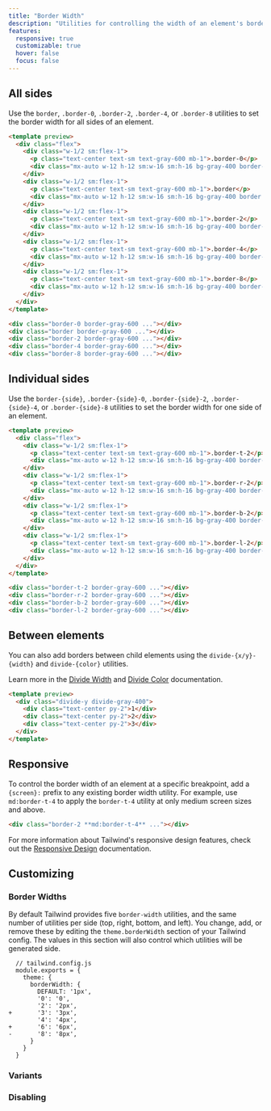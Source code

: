 ```yaml
---
title: "Border Width"
description: "Utilities for controlling the width of an element's borders."
features:
  responsive: true
  customizable: true
  hover: false
  focus: false
---
```




## All sides

Use the `border`, `.border-0`, `.border-2`, `.border-4`, or `.border-8` utilities to set the border width for all sides of an element.

```html
<template preview>
  <div class="flex">
    <div class="w-1/2 sm:flex-1">
      <p class="text-center text-sm text-gray-600 mb-1">.border-0</p>
      <div class="mx-auto w-12 h-12 sm:w-16 sm:h-16 bg-gray-400 border-0 border-gray-600"></div>
    </div>
    <div class="w-1/2 sm:flex-1">
      <p class="text-center text-sm text-gray-600 mb-1">.border</p>
      <div class="mx-auto w-12 h-12 sm:w-16 sm:h-16 bg-gray-400 border border-gray-600"></div>
    </div>
    <div class="w-1/2 sm:flex-1">
      <p class="text-center text-sm text-gray-600 mb-1">.border-2</p>
      <div class="mx-auto w-12 h-12 sm:w-16 sm:h-16 bg-gray-400 border-2 border-gray-600"></div>
    </div>
    <div class="w-1/2 sm:flex-1">
      <p class="text-center text-sm text-gray-600 mb-1">.border-4</p>
      <div class="mx-auto w-12 h-12 sm:w-16 sm:h-16 bg-gray-400 border-4 border-gray-600"></div>
    </div>
    <div class="w-1/2 sm:flex-1">
      <p class="text-center text-sm text-gray-600 mb-1">.border-8</p>
      <div class="mx-auto w-12 h-12 sm:w-16 sm:h-16 bg-gray-400 border-8 border-gray-600"></div>
    </div>
  </div>
</template>

<div class="border-0 border-gray-600 ..."></div>
<div class="border border-gray-600 ..."></div>
<div class="border-2 border-gray-600 ..."></div>
<div class="border-4 border-gray-600 ..."></div>
<div class="border-8 border-gray-600 ..."></div>
```

## Individual sides

Use the `border-{side}`, `.border-{side}-0`, `.border-{side}-2`, `.border-{side}-4`, or `.border-{side}-8` utilities to set the border width for one side of an element.

```html
<template preview>
  <div class="flex">
    <div class="w-1/2 sm:flex-1">
      <p class="text-center text-sm text-gray-600 mb-1">.border-t-2</p>
      <div class="mx-auto w-12 h-12 sm:w-16 sm:h-16 bg-gray-400 border-t-2 border-gray-600"></div>
    </div>
    <div class="w-1/2 sm:flex-1">
      <p class="text-center text-sm text-gray-600 mb-1">.border-r-2</p>
      <div class="mx-auto w-12 h-12 sm:w-16 sm:h-16 bg-gray-400 border-r-2 border-gray-600"></div>
    </div>
    <div class="w-1/2 sm:flex-1">
      <p class="text-center text-sm text-gray-600 mb-1">.border-b-2</p>
      <div class="mx-auto w-12 h-12 sm:w-16 sm:h-16 bg-gray-400 border-b-2 border-gray-600"></div>
    </div>
    <div class="w-1/2 sm:flex-1">
      <p class="text-center text-sm text-gray-600 mb-1">.border-l-2</p>
      <div class="mx-auto w-12 h-12 sm:w-16 sm:h-16 bg-gray-400 border-l-2 border-gray-600"></div>
    </div>
  </div>
</template>

<div class="border-t-2 border-gray-600 ..."></div>
<div class="border-r-2 border-gray-600 ..."></div>
<div class="border-b-2 border-gray-600 ..."></div>
<div class="border-l-2 border-gray-600 ..."></div>
```

## Between elements

You can also add borders between child elements using the `divide-{x/y}-{width}` and `divide-{color}` utilities.

Learn more in the [Divide Width](/docs/divide-width) and [Divide Color](/docs/divide-color) documentation.

```html
<template preview>
  <div class="divide-y divide-gray-400">
    <div class="text-center py-2">1</div>
    <div class="text-center py-2">2</div>
    <div class="text-center py-2">3</div>
  </div>
</template>
```

## Responsive

To control the border width of an element at a specific breakpoint, add a `{screen}:` prefix to any existing border width utility. For example, use `md:border-t-4` to apply the `border-t-4` utility at only medium screen sizes and above.

```html
<div class="border-2 **md:border-t-4** ..."></div>
```

For more information about Tailwind's responsive design features, check out the [Responsive Design](/docs/responsive-design) documentation.

## Customizing

### Border Widths

By default Tailwind provides five `border-width` utilities, and the same number of utilities per side (top, right, bottom, and left). You change, add, or remove these by editing the `theme.borderWidth` section of your Tailwind config. The values in this section will also control which utilities will be generated side.

```diff-js
  // tailwind.config.js
  module.exports = {
    theme: {
      borderWidth: {
        DEFAULT: '1px',
        '0': '0',
        '2': '2px',
+       '3': '3px',
        '4': '4px',
+       '6': '6px',
-       '8': '8px',
      }
    }
  }
```

### Variants

<Variants plugin="borderWidth" />

### Disabling

<Disabling plugin="borderWidth" />
